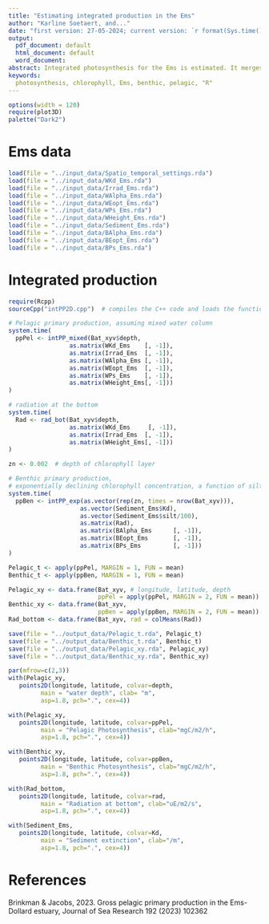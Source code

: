 ```yaml
---
title: "Estimating integrated production in the Ems"
author: "Karline Soetaert, and..."
date: "first version: 27-05-2024; current version: `r format(Sys.time(), '%d %B %Y')`"
output:
  pdf_document: default
  html_document: default
  word_document: 
abstract: Integrated photosynthesis for the Ems is estimated. It merges photosynthesis-irrandiance (PI) parameters with data series of Chlorophyll, light extinction coefficients, temperature, a time series of irradiance at the water surface and with water height data. 
keywords:
  photosynthesis, chlorophyll, Ems, benthic, pelagic, "R"
---
```


```r
options(width = 120)
require(plot3D)
palette("Dark2")
```

# Ems data

```r
load(file = "../input_data/Spatio_temporal_settings.rda")
load(file = "../input_data/WKd_Ems.rda")
load(file = "../input_data/Irrad_Ems.rda")
load(file = "../input_data/WAlpha_Ems.rda")
load(file = "../input_data/WEopt_Ems.rda")
load(file = "../input_data/WPs_Ems.rda")
load(file = "../input_data/WHeight_Ems.rda")
load(file = "../input_data/Sediment_Ems.rda")
load(file = "../input_data/BAlpha_Ems.rda")
load(file = "../input_data/BEopt_Ems.rda")
load(file = "../input_data/BPs_Ems.rda")
```

# Integrated production

```R
require(Rcpp)
sourceCpp("intPP2D.cpp")  # compiles the C++ code and loads the functions
```

```r
# Pelagic primary production, assuming mixed water column 
system.time(
  ppPel <- intPP_mixed(Bat_xyv$depth, 
                 as.matrix(WKd_Ems    [, -1]), 
                 as.matrix(Irrad_Ems  [, -1]), 
                 as.matrix(WAlpha_Ems [, -1]), 
                 as.matrix(WEopt_Ems  [, -1]), 
                 as.matrix(WPs_Ems    [, -1]), 
                 as.matrix(WHeight_Ems[, -1]))
)

# radiation at the bottom   
system.time(
  Rad <- rad_bot(Bat_xyv$depth, 
                 as.matrix(WKd_Ems     [, -1]), 
                 as.matrix(Irrad_Ems  [, -1]), 
                 as.matrix(WHeight_Ems[, -1]))
)

zn <- 0.002  # depth of chlorophyll layer

# Benthic primary production, 
# exponentially declining chlorophyll concentration, a function of silt fraction
system.time(
  ppBen <- intPP_exp(as.vector(rep(zn, times = nrow(Bat_xyv))), 
                    as.vector(Sediment_Ems$Kd), 
                    as.vector(Sediment_Ems$silt/100),
                    as.matrix(Rad), 
                    as.matrix(BAlpha_Ems      [, -1]), 
                    as.matrix(BEopt_Ems       [, -1]), 
                    as.matrix(BPs_Ems         [, -1]))
)

```

```r
Pelagic_t <- apply(ppPel, MARGIN = 1, FUN = mean)
Benthic_t <- apply(ppBen, MARGIN = 1, FUN = mean)

Pelagic_xy <- data.frame(Bat_xyv, # longitude, latitude, depth
                         ppPel = apply(ppPel, MARGIN = 2, FUN = mean))
Benthic_xy <- data.frame(Bat_xyv, 
                         ppBen = apply(ppBen, MARGIN = 2, FUN = mean))
Rad_bottom <- data.frame(Bat_xyv, rad = colMeans(Rad))
```

```r
save(file = "../output_data/Pelagic_t.rda", Pelagic_t)
save(file = "../output_data/Benthic_t.rda", Benthic_t)
save(file = "../output_data/Pelagic_xy.rda", Pelagic_xy)
save(file = "../output_data/Benthic_xy.rda", Benthic_xy)
```

```r
par(mfrow=c(2,3))
with(Pelagic_xy, 
   points2D(longitude, latitude, colvar=depth, 
         main = "water depth", clab= "m",
         asp=1.8, pch=".", cex=4))

with(Pelagic_xy, 
   points2D(longitude, latitude, colvar=ppPel, 
         main = "Pelagic Photosynthesis", clab="mgC/m2/h",
         asp=1.8, pch=".", cex=4))

with(Benthic_xy, 
   points2D(longitude, latitude, colvar=ppBen, 
         main = "Benthic Photosynthesis", clab="mgC/m2/h", 
         asp=1.8, pch=".", cex=4))

with(Rad_bottom, 
   points2D(longitude, latitude, colvar=rad, 
         main = "Radiation at bottom", clab="uE/m2/s",
         asp=1.8, pch=".", cex=4))

with(Sediment_Ems, 
   points2D(longitude, latitude, colvar=Kd, 
         main = "Sediment extinction", clab="/m",
         asp=1.8, pch=".", cex=4))

```


# References

 Brinkman & Jacobs, 2023. Gross pelagic primary production in the Ems-Dollard estuary,
 Journal of Sea Research 192 (2023) 102362

